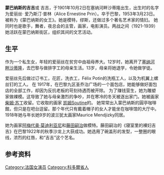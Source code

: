 {{Unreferenced|time=2019-02-13T14:51:38+00:00}}
'''蒙巴纳斯的吉吉'''或 吉吉，于1901年10月2日在塞纳河畔沙蒂隆出生，出生时的名字为爱丽丝· 爱乃斯汀·普林（Alice Ernestine Prin）。卒于巴黎，1953年3月23日。被称为《蒙巴纳斯的女王》。她是模特，缪斯，还做过多个著名艺术家的情妇。 她同时也是歌手，舞者，夜总会的主管，画家，电影演员。两战之间（1921-1939）她活跃在蒙巴纳斯街区，组织其间的文艺活动。

== 生平 ==
作为一个私生女，年轻的爱丽丝在贫穷中由祖母养大。12岁时，她离开了[[塞纳河畔沙蒂隆|塞纳河畔沙蒂隆]]，去巴黎与做排字工的母亲生活。13岁，母亲将她退学，令她做学徒。

爱丽丝先后做过订书工，花匠，洗衣工，Félix Potin的洗瓶工人，以及为机翼上螺丝钉的工人。 在 1917年，在巴黎九区圣乔治广场的一个面包店，她能够做好面包店的全部工作，却因为反抗老板的苛刻待遇而被开除。 为了赚钱营生，她为雕塑家做裸模。这导致了她与母亲激烈的争吵，并在寒冷的冬天被逐出家门。她被画家[[柴姆·苏丁|柴姆·苏丁]]收留。它收取的画家 [[柴姆·苏丁|凯姆Soutine]]的。 她常常出入蒙巴纳斯的圓亭咖啡館，但只是在吧台逗留。那个年代只有戴着帽子的女人才能坐在咖啡馆的大厅中。1918年她与年长她9岁的波兰犹太画家Maurice Mendjizky同居。

她为画家[[阿梅代奥·莫迪利亚尼|阿梅代奥·莫迪利亚尼]]和[[藤田嗣治|藤田嗣治]]做模特。藤田嗣治的《寝室里的裸妇吉吉》在巴黎1922年的秋季沙龙上大获成功。她选用了碗盖形的发型，一整圈的眼线，浓烈的红唇，和“吉吉”这个艺名。 

== 参考资料 ==
{{reflist}}
[[Category:法国女演员|Category:法国女演员]]
[[Category:科多爾省人|Category:科多爾省人]]